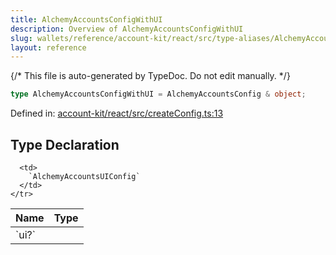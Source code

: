 ```yaml
---
title: AlchemyAccountsConfigWithUI
description: Overview of AlchemyAccountsConfigWithUI
slug: wallets/reference/account-kit/react/src/type-aliases/AlchemyAccountsConfigWithUI
layout: reference
---
```


{/* This file is auto-generated by TypeDoc. Do not edit manually. */}

```ts
type AlchemyAccountsConfigWithUI = AlchemyAccountsConfig & object;
```

Defined in: [account-kit/react/src/createConfig.ts:13](https://github.com/alchemyplatform/aa-sdk/blob/08ef11b1fc98663df6a97fa93722c7f14b33f1cc/account-kit/react/src/createConfig.ts#L13)

## Type Declaration

<table>
  <thead>
    <tr>
      <th align="left">Name</th>
      <th align="left">Type</th>
    </tr>
  </thead>

  <tbody>
    <tr>
      <td>
        `ui?`
      </td>

      <td>
        `AlchemyAccountsUIConfig`
      </td>
    </tr>

  </tbody>
</table>
